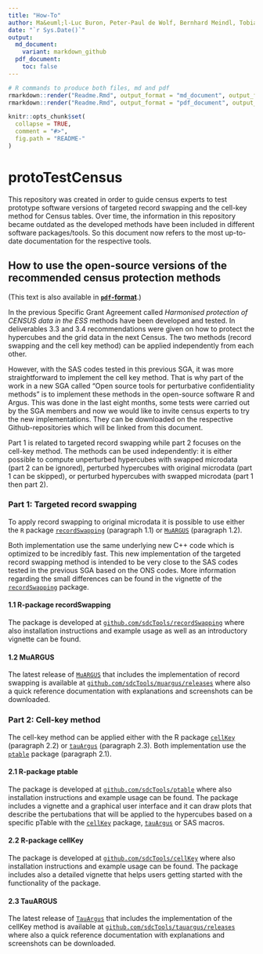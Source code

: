 ```yaml
---
title: "How-To"
author: Ma&euml;l-Luc Buron, Peter-Paul de Wolf, Bernhard Meindl, Tobias Enderle
date: "`r Sys.Date()`"
output:
  md_document:
    variant: markdown_github
  pdf_document:
    toc: false
---
```

  
<!-- README.md is generated from README.Rmd. Please edit that file -->

```r
# R commands to produce both files, md and pdf
rmarkdown::render("Readme.Rmd", output_format = "md_document", output_file = "README.md")
rmarkdown::render("Readme.Rmd", output_format = "pdf_document", output_file = "How_to.pdf")
```
  
```r
knitr::opts_chunk$set(
  collapse = TRUE,
  comment = "#>",
  fig.path = "README-"
)
```

# protoTestCensus
This repository was created in order to guide census experts to test prototype software versions of targeted record swapping and the cell-key method for Census tables. Over time, the information in this repository became outdated as the developed methods have been included in different software packages/tools. So this document now refers to the most up-to-date documentation for the respective tools.

## How to use the open-source versions of the recommended census protection methods 
(This text is also available in [**`pdf`-format**](https://github.com/sdcTools/protoTestCensus/blob/master/How_to.pdf).)

In the previous Specific Grant Agreement called *Harmonised protection of CENSUS data in the ESS* methods have been developed and tested. In deliverables 3.3 and 3.4 recommendations were given on how to protect the hypercubes and the grid data in the next Census. The two methods (record swapping and the cell key method) can be applied independently from each other. 

However, with the SAS codes tested in this previous SGA, it was more straightforward to implement the cell key method. That is why part of the work in a new SGA called "Open source tools for perturbative confidentiality methods" is to implement these methods in the open-source software R and Argus. This was done in the last eight months, some tests were carried out by the SGA members and now we would like to invite census experts to try the new implementations. They can be downloaded on the respective Github-repositories which will be linked from this document.

Part 1 is related to targeted record swapping while part 2 focuses on the cell-key method. The methods can be used independently: it is either possible to compute unperturbed hypercubes with swapped microdata (part 2 can be ignored), perturbed hypercubes with original microdata (part 1 can be skipped), or perturbed hypercubes with swapped microdata (part 1 then part 2).

### Part 1:	Targeted record swapping

To apply record swapping to original microdata it is possible to use either the `R` package [`recordSwapping`](https://github.com/sdcTools/recordSwapping) (paragraph 1.1) or [`MuARGUS`](https://github.com/sdcTools/muargus) (paragraph 1.2). 

Both implementation use the same underlying new C++ code which is optimized to be incredibly fast. This new implementation of the targeted record swapping method is intended to be very close to the SAS codes tested in the previous SGA based on the ONS codes. More information regarding the small differences can be found in the vignette of the [`recordSwapping`](https://github.com/sdcTools/recordSwapping) package.

#### 1.1 R-package recordSwapping 

The package is developed at [`github.com/sdcTools/recordSwapping`](https://github.com/sdcTools/recordSwapping) where also installation instructions and example usage as well as an introductory vignette can be found. 

#### 1.2 MuARGUS

The latest release of [`MuARGUS`](https://github.com/sdcTools/muargus) that includes the implementation of record swapping is available at [`github.com/sdcTools/muargus/releases`](https://github.com/sdcTools/muargus/releases) where also a quick reference documentation with explanations and screenshots can be downloaded.

### Part 2:	Cell-key method

The cell-key method can be applied either with the R package [`cellKey`](https://github.com/sdcTools/cellKey) (paragraph 2.2) or [`tauArgus`](https://github.com/sdcTools/tauargus) (paragraph 2.3). Both implementation use the [`ptable`](https://github.com/sdcTools/ptable) package (paragraph 2.1).

#### 2.1 R-package ptable

The package is developed at [`github.com/sdcTools/ptable`](https://github.com/sdcTools/ptable) where also installation instructions and example usage can be found. The package includes a vignette and a graphical user interface and it can draw plots that describe the pertubations that will be applied to the hypercubes based on a specific pTable with the [`cellKey`](https://github.com/sdcTools/cellKey) package, [`tauArgus`](https://github.com/sdcTools/tauargus) or SAS macros.

#### 2.2 R-package cellKey

The package is developed at [`github.com/sdcTools/cellKey`](https://github.com/sdcTools/cellKey) where also installation instructions and example usage can be found. The package includes also a detailed vignette that helps users getting started with the functionality of the package. 

#### 2.3 TauARGUS

The latest release of [`TauArgus`](https://github.com/sdcTools/tauargus) that includes the implementation of the cellKey method is available at   [`github.com/sdcTools/tauargus/releases`](https://github.com/sdcTools/tauargus/releases) where also a quick reference documentation with explanations and screenshots can be downloaded.

